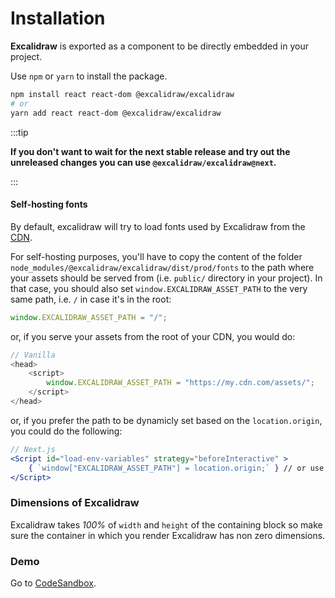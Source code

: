 # Installation

**Excalidraw** is exported as a component to be directly embedded in your project.

Use `npm` or `yarn` to install the package.

```bash
npm install react react-dom @excalidraw/excalidraw
# or
yarn add react react-dom @excalidraw/excalidraw
```

:::tip

**If you don't want to wait for the next stable release and try out the unreleased changes you can use `@excalidraw/excalidraw@next`.**

:::

#### Self-hosting fonts

By default, excalidraw will try to load fonts used by Excalidraw from the [CDN](https://esm.run/@excalidraw/excalidraw/dist/prod).

For self-hosting purposes, you'll have to copy the content of the folder `node_modules/@excalidraw/excalidraw/dist/prod/fonts` to the path where your assets should be served from (i.e. `public/` directory in your project). In that case, you should also set `window.EXCALIDRAW_ASSET_PATH` to the very same path, i.e. `/` in case it's in the root:

```js
window.EXCALIDRAW_ASSET_PATH = "/";
```

or, if you serve your assets from the root of your CDN, you would do:

```js
// Vanilla
<head>
    <script>
        window.EXCALIDRAW_ASSET_PATH = "https://my.cdn.com/assets/";
    </script>    
</head>
```

or, if you prefer the path to be dynamicly set based on the `location.origin`, you could do the following:

```jsx
// Next.js
<Script id="load-env-variables" strategy="beforeInteractive" >
    { `window["EXCALIDRAW_ASSET_PATH"] = location.origin;` } // or use just "/"!
</Script>
```

### Dimensions of Excalidraw

Excalidraw takes _100%_ of `width` and `height` of the containing block so make sure the container in which you render Excalidraw has non zero dimensions.

### Demo

Go to [CodeSandbox](https://codesandbox.io/s/excalidraw-ehlz3).
